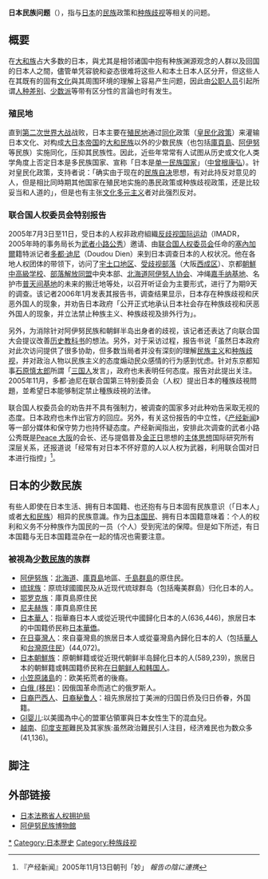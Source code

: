 {{refimprove|time=2018-09-14}}
'''日本民族问题'''（{{jpn|j=日本の民族問題|kn=にほんのみんぞくもんだい}}），指与[[日本|日本]]的[[民族|民族]]政策和[[种族歧视|种族歧视]]等相关的问题。

== 概要 ==
{{See|日本人}}
在[[大和族|大和族]]占大多数的日本，與尤其是相邻诸国中抱有种族渊源观念的人群以及回国的日本人之間，儘管单凭容貌和姿态很难将这些人和本土日本人区分开，但这些人在其既有的固有[[文化|文化]]與其周围环境的理解上容易产生问题，因此由[[公职人员|公职人员]]引起所谓[[人种差别|人种差别]]、[[少数派|少数派]]等带有区分性的言論也时有发生。

===殖民地===
直到[[第二次世界大战|第二次世界大战]]战败，日本主要在[[殖民地|殖民地]]通过[[同化|同化]]政策（[[皇民化運動|皇民化政策]]）来灌输日本文化、对构成[[大日本帝国|大日本帝国]]的[[大和民族|大和民族]]以外的少数民族（也包括[[庫頁島|庫頁島]]、[[阿伊努|阿伊努]]等民族）实施同化，压抑其民族性。因此，近些年常常有人试图从历史或文化人类学角度上否定日本是多民族国家、宣称「日本是[[单一民族国家|单一民族国家]]」（[[中曾根康弘|中曾根康弘]]）。针对皇民化政策，支持者说：「确实由于现在的[[民族自决|民族自决]]思想，有对此持反对意见的人，但是相比同時期其他国家在殖民地实施的愚民政策或种族歧视政策，还是比较妥当和人道的」，但是也有主张[[文化多元主义|文化多元主义]]者对此强烈反对。

===联合国人权委员会特别报告===
2005年7月3日至11日，受日本的人权非政府組織[[反歧视国际运动|反歧视国际运动]]（IMADR，2005年時的事务局长为[[武者小路公秀|武者小路公秀]]）邀请、由[[联合国人权委员会|联合国人权委员会]]任命的[[塞內加爾|塞內加爾]]籍特派记者[[多都·迪尼|多都·迪尼]]（Doudou Dien）来到日本调查日本的人权状况。他在各地人权团体的带领下，访问了[[宇土口地区|宇土口地区]]、[[受歧视部落|受歧视部落]]（大阪[[西成区|西成区]]）、京都[[朝鮮中高級学校|朝鮮中高級学校]]、[[部落解放同盟|部落解放同盟]]中央本部、[[北海道阿伊努人协会|北海道阿伊努人协会]]、冲绳[[嘉手纳基地|嘉手纳基地]]、名护市[[普天间基地|普天间基地]]的未来的搬迁地等处，以召开听证会为主要形式，进行了为期9天的调查。该记者2006年1月发表其报告书，调查结果显示，日本存在种族歧视和厌恶外国人的现象，并劝告日本政府「公开正式地承认日本社会存在种族歧视和厌恶外国人的现象，并立法禁止种族主义、种族歧视及排外行为」。

另外，为消除针对阿伊努民族和朝鲜半岛出身者的歧视，该记者还表达了向联合国大会提议改善[[历史教科书问题|历史教科书]]的想法。另外，对于采访过程，报告书说「虽然日本政府对此次访问提供了很多协助，但多数当局者并没有深刻的理解[[民族主义|民族主义]]和[[种族歧视|种族歧视]]，并对政治人物以民族主义的态度煽动民众感情的行为感到忧虑。针对东京都知事[[石原慎太郎|石原慎太郎]]所謂「[[三国人|三国人]]发言」，政府也未表明任何态度。报告对此提出关注。2005年11月，多都·迪尼在联合国第三特别委员会（人权）提出日本的種族歧視問題，並希望日本能够制定禁止種族歧視的法律。

联合国人权委员会的劝告并不具有强制力，被调查的国家多对此种劝告采取无视的态度。日本政府也未作出官方的回应。另外，有关这份报告的中立性，《[[产经新闻|产经新闻]]》等一部分媒体和保守势力也持怀疑态度。产经新闻指出，安排此次调查的武者小路公秀既是[[Peace_大阪|Peace 大阪]]的会长、还与提倡普及[[金正日|金正日]]思想的[[主体思想|主体思想]]国际研究所有深层关系，还报道说「经常有对日本不怀好意的人以人权为武器，利用联合国对日本进行指控」<ref>『产经新闻』2005年11月13日朝刊「妙」 ''報告の陰に連携''</ref>。

== 日本的少数民族 ==
有些人即使在日本生活、拥有日本国籍、也还抱有与日本固有民族意识（「日本人」或者[[大和民族|大和民族]]）相异的民族意識。作为[[日本国民|日本国民]]、拥有日本国籍意味着：个人的权利和义务不分种族作为国民的一员（个人）受到宪法的保障。但是如下所述，有日本国籍与无日本国籍混杂在一起的情况也需要注意。

===被視為[[少数民族|少数民族]]的族群===
*[[阿伊努族|阿伊努族]]：[[北海道|北海道]]、[[庫頁島|庫頁島]]地區、[[千島群島|千島群島]]的原住民。
*[[琉球族|琉球族]]：原琉球國國民及从近现代琉球群岛（包括庵美群島）归化日本的人。
*[[鄂罗克族|鄂罗克族]]：庫頁島原住民
*[[尼夫赫族|尼夫赫族]]：庫頁島原住民
*[[日本華人|日本華人]]：指華裔日本人或從近現代中國歸化日本的人(636,446)，旅居日本的中国籍侨民称[[日本華僑|日本華僑]]。
*[[在日臺灣人|在日臺灣人]]：來自臺灣島的旅居日本人或從臺灣島內歸化日本的人（包括[[臺灣漢人|華人]]和[[台灣原住民|台灣原住民]]）(44,072)。
*[[日本朝鮮族|日本朝鮮族]]：原朝鮮籍或從近現代朝鲜半岛歸化日本的人(589,239)，旅居日本的朝鮮籍或韩国籍侨民称[[在日朝鲜人和韩国人|在日朝鲜人和韩国人]]。
*[[小笠原諸島|小笠原諸島]]的{{link-ja|欧美移民后裔|欧米系島民}}：欧美拓荒者的後裔。
*[[白俄_(移民)|白俄 (移民)]]：因俄国革命而逃亡的俄罗斯人。
*[[日裔巴西人|日裔巴西人]]、[[日裔秘鲁人|日裔秘鲁人]]：祖先旅居拉丁美洲的归国日侨及归日侨眷，外国籍。
*[[GI婴儿|GI婴儿]]:以美國為中心的盟軍佔領軍與日本女性生下的混血兒。
*[[越南|越南]]、[[印度支那|印度支那]]難民及其家族:虽然政治難民引人注目，经济难民也为数众多(41,136)。

== 脚注 ==
{{Reflist}}

== 外部链接 ==
* [http://www.moj.go.jp/JINKEN/ 日本法務省人权拥护局] {{Wayback|url=http://www.moj.go.jp/JINKEN/ |date=20210324182837 }} {{ja}}
* [http://www.ainu-museum.or.jp/ 阿伊努民族博物館] {{Wayback|url=http://www.ainu-museum.or.jp/ |date=20181002202120 }} {{ja}}
{{日本民族}}
[[Category:日本民族問題|*]]
[[Category:日本歴史|Category:日本歴史]]
[[Category:种族歧视|Category:种族歧视]]